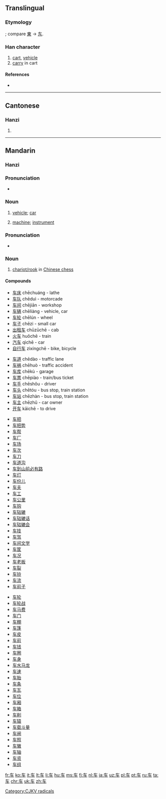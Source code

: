 {{also|車}}
==Translingual==
{{stroke order|type=animate}}
{{Hani-forms|车|[[車]]}}

===Etymology===
{{Han simp|車}}; compare [[東]] → [[东]].

===Han character===
{{Han char|rn=159|rad=车|as=00|sn=4|four=|canj=大手 (KQ)}}

# [[cart]], [[vehicle]]
# [[carry]] in cart

====References====
* {{Han ref|kx=1250.241|hdz=53511.020|uh=8F66|ud=36710}}

----

==Cantonese==

===Hanzi===
{{yue-hanzi|jyut=[[ce1]], [[geoi1]]|y=[[che1]], [[geui1]]|tra=車}}

# {{defn|lang=yue|sort=车00}}

----

==Mandarin==

===Hanzi===
{{cmn-hanzi|tra=車|pin=[[chē]] ([[che1]]), [[jū]] ([[ju1]])|wg=[[ch'e1|ch'e<sup>1</sup>]]}}

===Pronunciation===
* {{IPA|[ tʂʰə˥˥ ]|lang=cmn}}

===Noun===
{{cmn-noun|s|pin=chē|pint=che1|tra=車|sim=车|rs=车00}}

# {{context|Beginning Mandarin|lang=cmn|sc=Hans|sort=che1}} [[vehicle]]; [[car]]
# {{context|Beginning Mandarin|lang=cmn|sc=Hans|sort=che1}} [[machine]]; [[instrument]]

===Pronunciation===
* {{IPA|[ tɕy˥˥ ]|lang=cmn}}

===Noun===
{{cmn-noun|s|pin=jū|pint=ju1|tra=[[車]] or [[俥]]|sim=车|rs=车00}}

# [[w:Chinese_chess#Chariot.2FRook|chariot/rook]] in [[w:Xiangqi|Chinese chess]]

====Compounds====
{{top2}}
* [[车床]] chēchuáng - lathe
* [[车队]] chēduì - motorcade
* [[车间]] chējiān - workshop	
* [[车辆]] chēliàng - vehicle, car
* [[车轮]] chēlún - wheel
* [[车子]] chēzi - small car
* [[出租车]] chūzūchē - cab
* [[火车]] huŏchē - train
* [[汽车]] qìchē - car
* [[自行车]] zìxíngchē - bike, bicycle
{{mid2}}
* [[车道]] chēdào - traffic lane
* [[车祸]] chēhuò - traffic accident
* [[车库]] chēkù - garage
* [[车票]] chēpiào - train/bus ticket
* [[车手]] chēshǒu - driver
* [[车头]] chētóu - bus stop, train station
* [[车站]] chēzhàn - bus stop, train station
* [[车主]] chēzhǔ - car owner
* [[开车]] kāichē - to drive
{{bottom}}

{{top2}}
* [[车把]]
* [[车把势]]
* [[车帮]]
* [[车厂]]
* [[车场]]
* [[车次]]
* [[车刀]]
* [[车道沟]]
* [[车到山前必有路]]
* [[车灯]]
* [[车份儿]]
* [[车夫]]
* [[车工]]
* [[车公里]]
* [[车钩]]
* [[车轱辘]]
* [[车轱辘话]]
* [[车轱辘会]]
* [[车技]]
* [[车驾]]
* [[车间文学]]
* [[车筐]]
* [[车况]]
* [[车老板]]
* [[车裂]]
* [[车铃]]
* [[车流]]
* [[车前子]]
{{mid2}}
* [[车轮]]
* [[车轮战]]
* [[车马费]]
* [[车门]]
* [[车棚]]
* [[车篷]]
* [[车皮]]
* [[车前]]
* [[车钱]]
* [[车圈]]
* [[车身]]
* [[车水马龙]]
* [[车速]]
* [[车胎]]
* [[车条]]
* [[车瓦]]
* [[车位]]
* [[车厢]]
* [[车箱]]
* [[车削]]
* [[车辕]]
* [[车载斗量]]
* [[车闸]]
* [[车照]]
* [[车辙]]
* [[车轴]]
* [[车资]]
* [[车组]]
{{bottom}}

[[Category:CJKV radicals]]

[[fr:车]]
[[ko:车]]
[[it:车]]
[[lt:车]]
[[li:车]]
[[hu:车]]
[[ms:车]]
[[fj:车]]
[[nl:车]]
[[ja:车]]
[[uz:车]]
[[pl:车]]
[[pt:车]]
[[ru:车]]
[[ta:车]]
[[chr:车]]
[[uk:车]]
[[zh:车]]